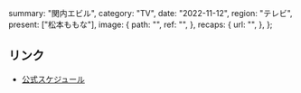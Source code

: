   summary: "関内エビル",
  category: "TV",
  date: "2022-11-12",
  region: "テレビ",
  present: ["松本ももな"],
  image: {
    path: "",
    ref: "",
  },
  recaps: {
    url: "",
  },
};

## リンク

- [公式スケジュール](https://takanenonadeshiko.jp/?p=540)
